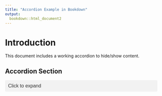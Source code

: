 ```yaml
---
title: "Accordion Example in Bookdown"
output:
  bookdown::html_document2
---
```


# Introduction

This document includes a working accordion to hide/show content.

## Accordion Section

<button class="accordion">Click to expand</button>
<div class="panel" style="display: none; margin-top: 10px;">
  <p>This is the hidden content. You can include text, code, or even plots here.</p>
</div>

<script>
document.addEventListener("DOMContentLoaded", function() {
  document.querySelectorAll('.accordion').forEach(button => {
    button.addEventListener('click', function() {
      const panel = this.nextElementSibling;
      if (panel.style.display === "none" || panel.style.display === "") {
        panel.style.display = "block";
      } else {
        panel.style.display = "none";
      }
    });
  });
});
</script>

<style>
.accordion {
  background-color: #f2f2f2;
  color: #333;
  cursor: pointer;
  padding: 10px;
  width: 100%;
  text-align: left;
  border: none;
  outline: none;
  transition: background-color 0.3s ease;
  font-size: 16px;
  margin-bottom: 5px;
  border-radius: 4px;
}

.accordion:hover {
  background-color: #ddd;
}

.panel {
  padding: 10px;
  background-color: #fafafa;
  border-left: 2px solid #ccc;
  border-radius: 4px;
}
</style>
